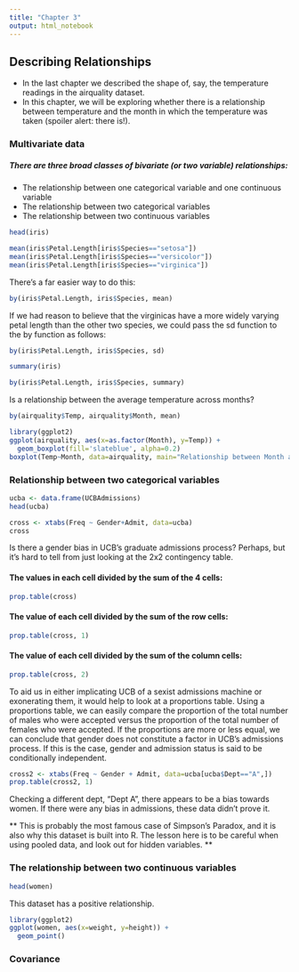 ```yaml
---
title: "Chapter 3"
output: html_notebook
---
```


## Describing Relationships
- In the last chapter we described the shape of, say, the temperature readings in the airquality dataset.
- In this chapter, we will be exploring whether there is a relationship between temperature and the month in which the temperature was taken (spoiler alert: there is!).

### Multivariate data
##### There are three broad classes of bivariate (or two variable) relationships: 
- The relationship between one categorical variable and one continuous variable 
- The relationship between two categorical variables 
- The relationship between two continuous variables

```r
head(iris)
```

```r
mean(iris$Petal.Length[iris$Species=="setosa"])
mean(iris$Petal.Length[iris$Species=="versicolor"])
mean(iris$Petal.Length[iris$Species=="virginica"])
```

There's a far easier way to do this:
```r
by(iris$Petal.Length, iris$Species, mean)
```

If we had reason to believe that the virginicas have a more widely varying petal length than the other two species, we could pass the sd function to the by function as follows:
```r
by(iris$Petal.Length, iris$Species, sd)
```

```r
summary(iris)
```

```r
by(iris$Petal.Length, iris$Species, summary)
```

Is a relationship between the average temperature across months?
```r
by(airquality$Temp, airquality$Month, mean)
```

```r
library(ggplot2)
ggplot(airquality, aes(x=as.factor(Month), y=Temp)) +
  geom_boxplot(fill='slateblue', alpha=0.2)
boxplot(Temp~Month, data=airquality, main="Relationship between Month and Temp")

```

### Relationship between two categorical variables

```r
ucba <- data.frame(UCBAdmissions)
head(ucba)
```


```r
cross <- xtabs(Freq ~ Gender+Admit, data=ucba)
cross
```

Is there a gender bias in UCB's graduate admissions process? Perhaps, but it's hard to tell from just looking at the 2x2 contingency table.

#### The values in each cell divided by the sum of the 4 cells:
```r
prop.table(cross)
```

#### The value of each cell divided by the sum of the row cells:
```r
prop.table(cross, 1)
```

#### The value of each cell divided by the sum of the column cells:

```r
prop.table(cross, 2)
```

To aid us in either implicating UCB of a sexist admissions machine or exonerating them, it would help to look at a proportions table. Using a proportions table, we can easily compare the proportion of the total number of males who were accepted versus the proportion of the total number of females who were accepted. If the proportions are more or less equal, we can conclude that gender does not constitute a factor in UCB's admissions process. If this is the case, gender and admission status is said to be conditionally independent.

```r
cross2 <- xtabs(Freq ~ Gender + Admit, data=ucba[ucba$Dept=="A",])
prop.table(cross2, 1)
```

Checking a different dept, "Dept A", there appears to be a bias towards women. If there were any bias in admissions, these data didn't prove it.


** This is probably the most famous case of Simpson's Paradox, and it is also why this dataset is built into R. The lesson here is to be careful when using pooled data, and look out for hidden variables. **

### The relationship between two continuous variables
```r
head(women)
```

This dataset has a positive relationship.

```r
library(ggplot2)
ggplot(women, aes(x=weight, y=height)) + 
  geom_point()
```

### Covariance

